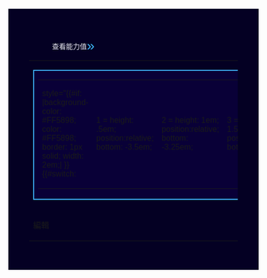 <noinclude><div style="background-color: #040023; color: #E9E9F0; font-family: 'futura', arial, sans serif; padding: 3em"></noinclude>
　　　 查看能力值<span style="font-family:arial, sans-serif; font-size: 2em; position:relative; top: .1em;color:#3fb6ff;">»</span>
{| 
|-
| 
{| style="padding: .5em;"
|-
| style="background-color: #090037; color: #3FB6FF; border: 2px solid; width: 2em; height: 8em; box-shadow:0px 0px 1.5em #FFFFFF"|
{|
|-
| style="{{#if: {{{editing level|}}}|background-color: #FF5898; color: #FF5898; border: 1px solid; width: 2em;| }}{{#switch:{{{editing level}}}
| 1 = height: .5em; position:relative; bottom: -3.5em; 
| 2 = height: 1em; position:relative; bottom: -3.25em;
| 3 = height: 1.5em; position:relative; bottom: -3em;
| 4 = height: 2em; position:relative; bottom: -2.75em;
| 5 = height: 2.5em; position:relative; bottom: -2.5em;
| 6 = height: 3em; position:relative; bottom: -2.25em;
| 7 = height: 3.5em; position:relative; bottom: -2em;
| 8 = height: 4em; position:relative; bottom: -1.75em;
| 9  = height: 4.5em; position:relative; bottom: -1.5em;
| 10 = height: 5em; position:relative; bottom: -1.25em;
| 11 = height: 5.5em; position:relative; bottom: -1em;
| 12 = height: 6em; position:relative; bottom: -.75em;
| 13 = height: 6.5em; position:relative; bottom: -.5em;
| 14 = height: 7em; position:relative; bottom: -.25em;
| 15 = height: 7.5em;
}} box-shadow:0px 0px 1.5em #FFFFFF"|
|}
|}
|
{| style="padding: .5em;"
|-
| style="background-color: #090037; color: #3FB6FF; border: 2px solid; width: 2em; height: 8em; box-shadow:0px 0px 1.5em #FFFFFF"|
{|
|-
| style="{{#if: {{{social level|}}}|background-color: #FF5898; color: #FF5898; border: 1px solid; width: 2em;| }}{{#switch:{{{social level}}}
| 1 = height: .5em; position:relative; bottom: -3.5em; 
| 2 = height: 1em; position:relative; bottom: -3.25em;
| 3 = height: 1.5em; position:relative; bottom: -3em;
| 4 = height: 2em; position:relative; bottom: -2.75em;
| 5 = height: 2.5em; position:relative; bottom: -2.5em;
| 6 = height: 3em; position:relative; bottom: -2.25em;
| 7 = height: 3.5em; position:relative; bottom: -2em;
| 8 = height: 4em; position:relative; bottom: -1.75em;
| 9  = height: 4.5em; position:relative; bottom: -1.5em;
| 10 = height: 5em; position:relative; bottom: -1.25em;
| 11 = height: 5.5em; position:relative; bottom: -1em;
| 12 = height: 6em; position:relative; bottom: -.75em;
| 13 = height: 6.5em; position:relative; bottom: -.5em;
| 14 = height: 7em; position:relative; bottom: -.25em;
| 15 = height: 7.5em;
}} box-shadow:0px 0px 1.5em #FFFFFF"|
|}
|}
|
{| style="padding: .5em;"
|-
| style="background-color: #090037; color: #3FB6FF; border: 2px solid; width: 2em; height: 8em; box-shadow:0px 0px 1.5em #FFFFFF"|
{|
|-
| style="{{#if: {{{policy level|}}}|background-color: #FF5898; color: #FF5898; border: 1px solid; width: 2em;| }}{{#switch:{{{policy level}}}
| 1 = height: .5em; position:relative; bottom: -3.5em; 
| 2 = height: 1em; position:relative; bottom: -3.25em;
| 3 = height: 1.5em; position:relative; bottom: -3em;
| 4 = height: 2em; position:relative; bottom: -2.75em;
| 5 = height: 2.5em; position:relative; bottom: -2.5em;
| 6 = height: 3em; position:relative; bottom: -2.25em;
| 7 = height: 3.5em; position:relative; bottom: -2em;
| 8 = height: 4em; position:relative; bottom: -1.75em;
| 9  = height: 4.5em; position:relative; bottom: -1.5em;
| 10 = height: 5em; position:relative; bottom: -1.25em;
| 11 = height: 5.5em; position:relative; bottom: -1em;
| 12 = height: 6em; position:relative; bottom: -.75em;
| 13 = height: 6.5em; position:relative; bottom: -.5em;
| 14 = height: 7em; position:relative; bottom: -.25em;
| 15 = height: 7.5em;
}} box-shadow:0px 0px 1.5em #FFFFFF"|
|}
|}
|- align="center"
| 編輯
| 社交
| 方針
|}
<noinclude></div></noinclude>